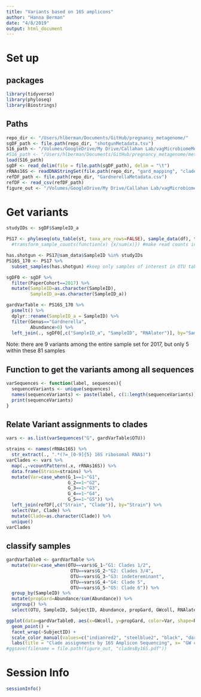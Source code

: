 ```yaml
---
title: "Variants based on 16S amplicons"
author: "Hanna Berman"
date: "4/8/2019"
output: html_document
---
```

# Set up
## packages
```r
library(tidyverse)
library(phyloseq)
library(Biostrings)
```

## Paths
```r
repo_dir <- "/Users/hlberman/Documents/GitHub/pregnancy_metagenome/"
sgDF_path <- file.path(repo_dir, "shotgunMetadata.tsv")
S16_path <- "/Volumes/GoogleDrive/My Drive/Callahan Lab/vagMicrobiomeMetagenome/16S_data/RepRefine_Scripts/input/processed.rda"
#S16_path <- "/Users/hlberman/Documents/GitHub/pregnancy_metagenome/methods_comparisons/PS_RData/16S_PS.RData"
load(S16_path)
sgDF <- read_delim(file = file.path(sgDF_path), delim = "\t")
rRNAs16S <- readDNAStringSet(file.path(repo_dir, "gard_mapping", "clade_assignments", "16SrRNAs.fasta"))
refDF_path <- file.path(repo_dir, "GardnerellaMetadata.csv")
refDF <- read_csv(refDF_path)
figure_out <- "/Volumes/GoogleDrive/My Drive/Callahan Lab/vagMicrobiomeMetagenome/gardMapping/clade_assignments/figures"
```

# Get variants
```r
studyIDs <- sgDF$SampleID_a

PS17 <- phyloseq(otu_table(st, taxa_are_rows=FALSE), sample_data(df), tax_table(tax))
  #transform_sample_counts(function(x) {x/sum(x)}) #make read counts into relative abundances

has.shotgun <- PS17@sam_data$SampleID %in% studyIDs
PS16S_170 <- PS17 %>%
  subset_samples(has.shotgun) #keep only samples of interest in OTU table

sgDF0 <- sgDF %>%
  filter(PaperCohort==2017) %>%
  mutate(SampleID=as.character(SampleID),
         SampleID_a=as.character(SampleID_a))

gardVarTable <- PS16S_170 %>%
  psmelt() %>% 
  dplyr::rename(SampleID_a = SampleID) %>%
  filter(Genus=="Gardnerella", 
         Abundance>0) %>%
  left_join(., sgDF0[,c("SampleID_a", "SampleID", "RNAlater")], by="SampleID_a")
```
Note: there are 9 variants among the entire sample set for 2017, but only 5 within these 81 samples

## Function to get the variants among all sequences
```r
varSequences <- function(label, sequences){
  sequenceVariants <- unique(sequences)
  names(sequenceVariants) <- paste(label, c(1:length(sequenceVariants)), sep =  "_")
  print(sequenceVariants)
}
```

## Relate Variant assignments to clades
```r
vars <- as.list(varSequences("G", gardVarTable$OTU))

strains <- names(rRNAs16S) %>%
  str_extract(., ".*(?=_[0-9]{5} 16S ribosomal RNA$)")
varClades <- vars %>%
  map(.,~vcountPattern(.x, rRNAs16S)) %>%
  data.frame(Strain=strains) %>%
  mutate(Var=case_when(G_1==1~"G1",
                       G_2==1~"G2",
                       G_3==1~"G3",
                       G_4==1~"G4",
                       G_5==1~"G5")) %>%
  left_join(refDF[,c("Strain", "Clade")], by="Strain") %>%
  select(Var, Clade) %>%
  mutate(Clade=as.character(Clade)) %>%
  unique()
varClades
```

## classify samples
```r
gardVarTable0 <- gardVarTable %>%
  mutate(Var=case_when(OTU==vars$G_1~"G1: Clades 1/2",
                        OTU==vars$G_2~"G2: Clades 3/4",
                        OTU==vars$G_3~"G3: indetereminant",
                        OTU==vars$G_4~"G4: Clade 5",
                        OTU==vars$G_5~"G5: Clade 6")) %>%
  group_by(SampleID) %>%
  mutate(propGard=Abundance/sum(Abundance)) %>%
  ungroup() %>%
  select(OTU, SampleID, SubjectID, Abundance, propGard, GWcoll, RNAlater, Var) 

ggplot(data=gardVarTable0, aes(x=GWcoll, y=propGard, color=Var, shape=RNAlater)) +
  geom_point() +
  facet_wrap(~SubjectID) +
  scale_color_manual(values=c("indianred2", "steelblue2", "black", "darkorchid2", "yellowgreen")) +
  labs(title = "Clade assignments by 16S Amplicon Sequencing", x= "GW collection", y="Proportion of Gardnerella", shape="RNA Later", color="V4 variant")
#ggsave(filename = file.path(figure_out, "cladesBy16S.pdf"))
```

# Session Info
```r
sessionInfo()
```

